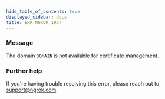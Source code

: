 ```yaml
---
hide_table_of_contents: true
displayed_sidebar: docs
title: ERR_NGROK_1927
---
```




### Message

The domain `DOMAIN` is not available for certificate management.

<ErrorDetails error="err_ngrok_1927" />

### Further help

If you're having trouble resolving this error, please reach out to [support@ngrok.com](mailto:support@ngrok.com?subject=Help%20with%20ERR_NGROK_1927)
